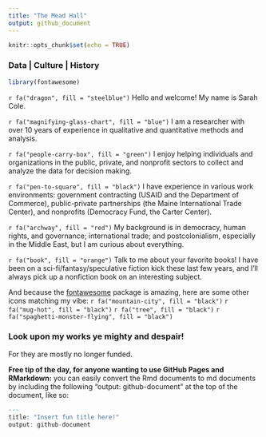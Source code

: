 ```yaml
---
title: "The Mead Hall"
output: github_document
---
```


```r
knitr::opts_chunk$set(echo = TRUE)
```


### Data | Culture | History

```r
library(fontawesome)

```

`r fa("dragon", fill = "steelblue")` Hello and welcome! My name is Sarah Cole.

`r fa("magnifying-glass-chart", fill = "blue")` I am a researcher with over 10 years of experience in qualitative and quantitative methods and analysis.

`r fa("people-carry-box", fill = "green")` I enjoy helping individuals and organizations in the public, private, and nonprofit sectors to collect and analyze the data for decision making.

`r fa("pen-to-square", fill = "black")` I have experience in various work environments: government contracting (USAID and the Department of Commerce), public-private partnerships (the Maine International Trade Center), and nonprofits (Democracy Fund, the Carter Center).

`r fa("archway", fill = "red")` My background is in democracy, human rights, and governance; international trade; and postcolonialism, especially in the Middle East, but I am curious about everything.

`r fa("book", fill = "orange")` Talk to me about your favorite books! I have been on a sci-fi/fantasy/speculative fiction kick these last few years, and I'll always pick up a nonfiction book on an interesting subject.

And because the [fontawesome](https://rstudio.github.io/fontawesome/articles/icon-reference.html) package is amazing, here are some other icons matching my vibe:
`r fa("mountain-city", fill = "black")` `r fa("mug-hot", fill = "black")` `r fa("tree", fill = "black")` `r fa("spaghetti-monster-flying", fill = "black")`


### Look upon my works ye mighty and despair!

For they are mostly no longer funded.



**Free tip of the day, for anyone wanting to use GitHub Pages and RMarkdown:** you can easily convert the Rmd documents to md documents by including the following "output: github-document" at the top of the document, like so:

```r
---
title: "Insert fun title here!"
output: github-document
  
```
